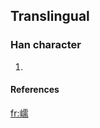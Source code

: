 ==Translingual==
===Han character===
{{Han char|rn=46|rad=山|as=14|sn=17|four=|canj=山一月月 (UMBB)}}
# {{defn|Han|sort=山14}}
====References====
{{Han ref|kx=0321.361|hdz=10802.031|uh=5DBF|ud=23999}}

[[fr:嶿]]